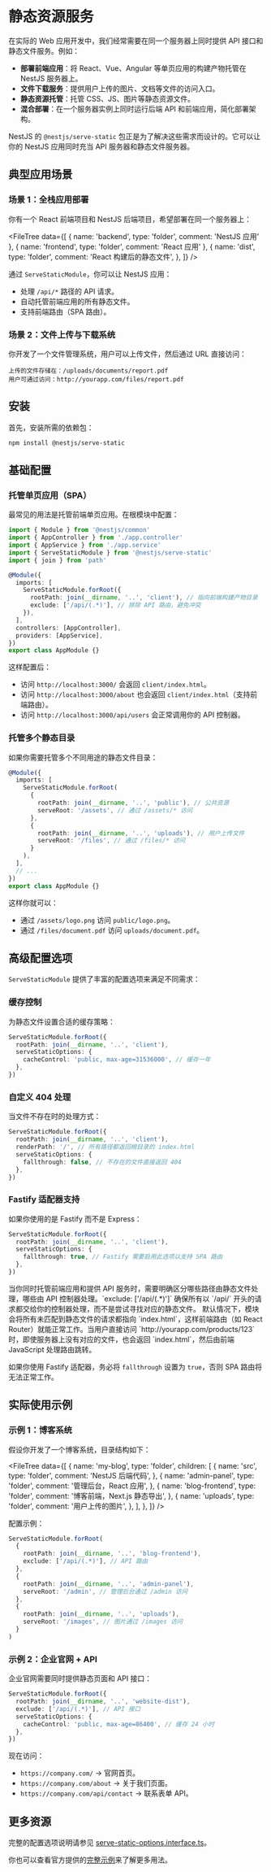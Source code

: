 
# 静态资源服务

在实际的 Web 应用开发中，我们经常需要在同一个服务器上同时提供 API 接口和静态文件服务。例如：

- **部署前端应用**：将 React、Vue、Angular 等单页应用的构建产物托管在 NestJS 服务器上。
- **文件下载服务**：提供用户上传的图片、文档等文件的访问入口。
- **静态资源托管**：托管 CSS、JS、图片等静态资源文件。
- **混合部署**：在一个服务器实例上同时运行后端 API 和前端应用，简化部署架构。

NestJS 的 `@nestjs/serve-static` 包正是为了解决这些需求而设计的。它可以让你的 NestJS 应用同时充当 API 服务器和静态文件服务器。

## 典型应用场景

### 场景 1：全栈应用部署

你有一个 React 前端项目和 NestJS 后端项目，希望部署在同一个服务器上：

<FileTree
  data={[
    { name: 'backend', type: 'folder', comment: 'NestJS 应用' },
    { name: 'frontend', type: 'folder', comment: 'React 应用' },
    {
      name: 'dist',
      type: 'folder',
      comment: 'React 构建后的静态文件',
    },
  ]}
/>

通过 `ServeStaticModule`，你可以让 NestJS 应用：

- 处理 `/api/*` 路径的 API 请求。
- 自动托管前端应用的所有静态文件。
- 支持前端路由（SPA 路由）。

### 场景 2：文件上传与下载系统

你开发了一个文件管理系统，用户可以上传文件，然后通过 URL 直接访问：

```
上传的文件存储在：/uploads/documents/report.pdf
用户可通过访问：http://yourapp.com/files/report.pdf
```

## 安装

首先，安装所需的依赖包：

```bash
npm install @nestjs/serve-static
```

## 基础配置

### 托管单页应用（SPA）

最常见的用法是托管前端单页应用。在根模块中配置：

```ts
import { Module } from '@nestjs/common'
import { AppController } from './app.controller'
import { AppService } from './app.service'
import { ServeStaticModule } from '@nestjs/serve-static'
import { join } from 'path'

@Module({
  imports: [
    ServeStaticModule.forRoot({
      rootPath: join(__dirname, '..', 'client'), // 指向前端构建产物目录
      exclude: ['/api/(.*)'], // 排除 API 路由，避免冲突
    }),
  ],
  controllers: [AppController],
  providers: [AppService],
})
export class AppModule {}
```

这样配置后：

- 访问 `http://localhost:3000/` 会返回 `client/index.html`。
- 访问 `http://localhost:3000/about` 也会返回 `client/index.html`（支持前端路由）。
- 访问 `http://localhost:3000/api/users` 会正常调用你的 API 控制器。

### 托管多个静态目录

如果你需要托管多个不同用途的静态文件目录：

```ts
@Module({
  imports: [
    ServeStaticModule.forRoot(
      {
        rootPath: join(__dirname, '..', 'public'), // 公共资源
        serveRoot: '/assets', // 通过 /assets/* 访问
      },
      {
        rootPath: join(__dirname, '..', 'uploads'), // 用户上传文件
        serveRoot: '/files', // 通过 /files/* 访问
      }
    ),
  ],
  // ...
})
export class AppModule {}
```

这样你就可以：

- 通过 `/assets/logo.png` 访问 `public/logo.png`。
- 通过 `/files/document.pdf` 访问 `uploads/document.pdf`。

## 高级配置选项

`ServeStaticModule` 提供了丰富的配置选项来满足不同需求：

### 缓存控制

为静态文件设置合适的缓存策略：

```ts
ServeStaticModule.forRoot({
  rootPath: join(__dirname, '..', 'client'),
  serveStaticOptions: {
    cacheControl: 'public, max-age=31536000', // 缓存一年
  },
})
```

### 自定义 404 处理

当文件不存在时的处理方式：

```ts
ServeStaticModule.forRoot({
  rootPath: join(__dirname, '..', 'client'),
  renderPath: '/', // 所有路径都返回根目录的 index.html
  serveStaticOptions: {
    fallthrough: false, // 不存在的文件直接返回 404
  },
})
```

### Fastify 适配器支持

如果你使用的是 Fastify 而不是 Express：

```ts
ServeStaticModule.forRoot({
  rootPath: join(__dirname, '..', 'client'),
  serveStaticOptions: {
    fallthrough: true, // Fastify 需要启用此选项以支持 SPA 路由
  },
})
```

<CalloutInfo title="为什么需要 exclude 配置？">
当你同时托管前端应用和提供 API 服务时，需要明确区分哪些路径由静态文件处理，哪些由 API 控制器处理。`exclude: ['/api/(.*)']` 确保所有以 `/api/` 开头的请求都交给你的控制器处理，而不是尝试寻找对应的静态文件。

</CalloutInfo>

<CalloutInfo type="warning" title="SPA 路由支持说明">
默认情况下，模块会将所有未匹配到静态文件的请求都指向 `index.html`，这样前端路由（如 React Router）就能正常工作。当用户直接访问 `http://yourapp.com/products/123` 时，即使服务器上没有对应的文件，也会返回 `index.html`，然后由前端 JavaScript 处理路由跳转。

如果你使用 Fastify 适配器，务必将 `fallthrough` 设置为 `true`，否则 SPA 路由将无法正常工作。

</CalloutInfo>

## 实际使用示例

### 示例 1：博客系统

假设你开发了一个博客系统，目录结构如下：

<FileTree
  data={[
    {
      name: 'my-blog',
      type: 'folder',
      children: [
        {
          name: 'src',
          type: 'folder',
          comment: 'NestJS 后端代码',
        },
        {
          name: 'admin-panel',
          type: 'folder',
          comment: '管理后台，React 应用',
        },
        {
          name: 'blog-frontend',
          type: 'folder',
          comment: '博客前端，Next.js 静态导出',
        },
        {
          name: 'uploads',
          type: 'folder',
          comment: '用户上传的图片',
        },
      ],
    },
  ]}
/>

配置示例：

```ts
ServeStaticModule.forRoot(
  {
    rootPath: join(__dirname, '..', 'blog-frontend'),
    exclude: ['/api/(.*)'], // API 路由
  },
  {
    rootPath: join(__dirname, '..', 'admin-panel'),
    serveRoot: '/admin', // 管理后台通过 /admin 访问
  },
  {
    rootPath: join(__dirname, '..', 'uploads'),
    serveRoot: '/images', // 图片通过 /images 访问
  }
)
```

### 示例 2：企业官网 + API

企业官网需要同时提供静态页面和 API 接口：

```ts
ServeStaticModule.forRoot({
  rootPath: join(__dirname, '..', 'website-dist'),
  exclude: ['/api/(.*)'], // API 接口
  serveStaticOptions: {
    cacheControl: 'public, max-age=86400', // 缓存 24 小时
  },
})
```

现在访问：

- `https://company.com/` → 官网首页。
- `https://company.com/about` → 关于我们页面。
- `https://company.com/api/contact` → 联系表单 API。

## 更多资源

完整的配置选项说明请参见 [serve-static-options.interface.ts](https://github.com/nestjs/serve-static/blob/master/lib/interfaces/serve-static-options.interface.ts)。

你也可以查看官方提供的[完整示例](https://github.com/nestjs/nest/tree/master/sample/24-serve-static)来了解更多用法。
